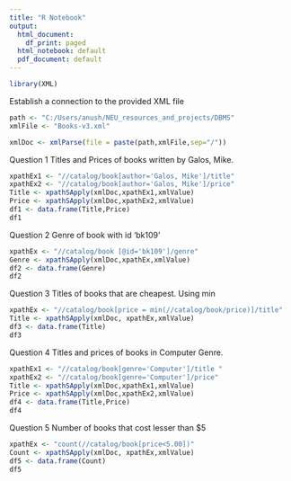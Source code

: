 ---
title: "R Notebook"
output:
  html_document:
    df_print: paged
  html_notebook: default
  pdf_document: default
---

```{r}
library(XML)
```

Establish a connection to the provided XML file
```{r}
path <- "C:/Users/anush/NEU_resources_and_projects/DBMS"
xmlFile <- "Books-v3.xml"

xmlDoc <- xmlParse(file = paste(path,xmlFile,sep="/"))
```

Question 1
Titles and Prices of books written by Galos, Mike.
```{r}
xpathEx1 <- "//catalog/book[author='Galos, Mike']/title"
xpathEx2 <- "//catalog/book[author='Galos, Mike']/price"
Title <- xpathSApply(xmlDoc,xpathEx1,xmlValue)
Price <- xpathSApply(xmlDoc,xpathEx2,xmlValue)
df1 <- data.frame(Title,Price)
df1
```

Question 2
Genre of book with id 'bk109'
```{r}
xpathEx <- "//catalog/book [@id='bk109']/genre"
Genre <- xpathSApply(xmlDoc,xpathEx,xmlValue)
df2 <- data.frame(Genre)
df2
```

Question 3
Titles of books that are cheapest. Using min
```{r}
xpathEx <- "//catalog/book[price = min(//catalog/book/price)]/title"
Title <- xpathSApply(xmlDoc, xpathEx,xmlValue)
df3 <- data.frame(Title)
df3
```

Question 4
Titles and prices of books in Computer Genre.
```{r}
xpathEx1 <- "//catalog/book[genre='Computer']/title "
xpathEx2 <- "//catalog/book[genre='Computer']/price"
Title <- xpathSApply(xmlDoc,xpathEx1,xmlValue)
Price <- xpathSApply(xmlDoc,xpathEx2,xmlValue)
df4 <- data.frame(Title,Price)
df4
```

Question 5
Number of books that cost lesser than $5
```{r}
xpathEx <- "count(//catalog/book[price<5.00])"
Count <- xpathSApply(xmlDoc, xpathEx,xmlValue)
df5 <- data.frame(Count)
df5
```
